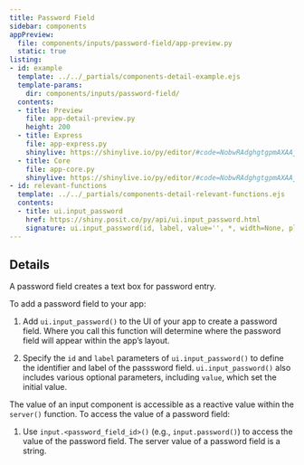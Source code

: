 ```yaml
---
title: Password Field
sidebar: components
appPreview:
  file: components/inputs/password-field/app-preview.py
  static: true
listing:
- id: example
  template: ../../_partials/components-detail-example.ejs
  template-params:
    dir: components/inputs/password-field/
  contents:
  - title: Preview
    file: app-detail-preview.py
    height: 200
  - title: Express
    file: app-express.py
    shinylive: https://shinylive.io/py/editor/#code=NobwRAdghgtgpmAXAAjFADugdOgnmAGlQGMB7CAFzkqVQDMAnUmZAZwAsBLCXZTmdKQYVkDagBM4DADoRGzNlx5Y4AD3RjWrPgKEju6AK4UihzrIsQzWA8YD66KFoDuQ8QAppYRy7deiXgAKTqyuDOL+yF4wuD6hbgCMXgCUyMgAxMgAPFmWsgACYhCSDFhUqhSyknTIAG5QADaGcO7JiLJpaWIUhgwQfBBGFDghYR7JsoSoFLEIKGDlFGAAvgC6QA
  - title: Core
    file: app-core.py
    shinylive: https://shinylive.io/py/editor/#code=NobwRAdghgtgpmAXAAjFADugdOgnmAGlQGMB7CAFzkqVQDMAnUmZAZwAsBLCXZTmdKQYVkAQUxEG1ACZwGRAK6cAOhFUZ0AfSXIAvMiU4oAczia6AGyXSAFKuQODnLN3QKKm9FFasA7kNtlMC8ffwZpIKIggAVvPwDI5CCYXBD48IBGIIBKImQAYmQAHiL7R0NSdzcPKgAPDwA3OQAjKAp+OzAGqCs4HIJVbNVhiFk6NjkmhhtXdyJKimqiVjgfTnJsxDKHAAEpUbksOopt5DHkbt6bTdPHZCkKBQYIPghqo1CA65H1TD0xTA2DTaTjLSZyIYQQioCipBAoMDHMAAXwAukA
- id: relevant-functions
  template: ../../_partials/components-detail-relevant-functions.ejs
  contents:
  - title: ui.input_password
    href: https://shiny.posit.co/py/api/ui.input_password.html
    signature: ui.input_password(id, label, value='', *, width=None, placeholder=None)
---
```


:::{#example}
:::

:::{#relevant-functions}
:::

## Details

A password field creates a text box for password entry.

To add a password field to your app:

  1. Add `ui.input_password()` to the UI of your app to create a password field. Where you call this function will determine where the password field will appear within the app's layout.

  2. Specify the `id` and `label` parameters of `ui.input_password()` to define the identifier and label of the passsword field. `ui.input_password()` also includes various optional parameters, including `value`, which set the initial value.

The value of an input component is accessible as a reactive value within the `server()` function. To access the value of a password field:

  1. Use `input.<password_field_id>()` (e.g., `input.password()`) to access the value of the password field. The server value of a password field is a string.
